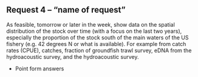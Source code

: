 ## Request 4 -- "name of request"

As feasible, tomorrow or later in the week, show data on the spatial distribution of the stock over time (with a focus on the last two years), especially the proportion of the stock south of the main waters of the US fishery (e.g. 42 degrees N or what is available). For example from catch rates (CPUE), catches, fraction of groundfish trawl survey, eDNA from the hydroacoustic survey, and the hydroacoustic survey.


* Point form answers

